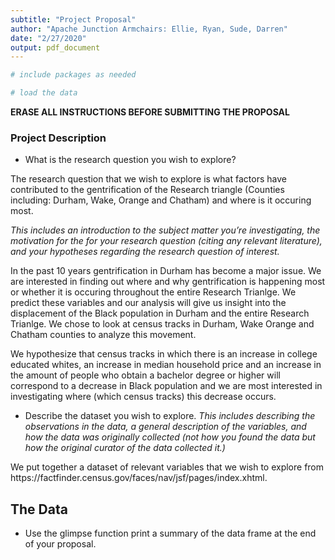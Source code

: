 ```yaml
---
subtitle: "Project Proposal"
author: "Apache Junction Armchairs: Ellie, Ryan, Sude, Darren"
date: "2/27/2020"
output: pdf_document
---
```


```r
# include packages as needed
```

```r
# load the data
```

**ERASE ALL INSTRUCTIONS BEFORE SUBMITTING THE PROPOSAL**

### Project Description


- What is the research question you wish to explore? 

The research question that we wish to explore is what factors have contributed to the gentrification of the Research triangle (Counties including: Durham, Wake, Orange and Chatham) and where is it occuring most. 

*This includes an introduction to the subject matter you’re investigating, the motivation for the for your research question (citing any relevant literature), and your hypotheses regarding the research question of interest.*

In the past 10 years gentrification in Durham has become a major issue. We are interested in finding out where and why gentrification is happening most or whether it is occuring throughout the entire Research Trianlge. We predict these variables and our analysis will give us insight into the displacement of the Black population in Durham and the entire Research Trianlge. We chose to look at census tracks in Durham, Wake Orange and Chatham counties to analyze this movement. 

We hypothesize that census tracks in which there is an increase in college educated whites, an increase in median household price and an increase in the amount of people who obtain a bachelor degree or higher will correspond to a decrease in Black population and we are most interested in investigating where (which census tracks) this decrease occurs.


- Describe the dataset you wish to explore. 
*This includes describing the observations in the data, a general description of the variables, and how the data was originally collected (not how you found the data but how the original curator of the data collected it.)*

We put together a dataset of relevant variables that we wish to explore from https://factfinder.census.gov/faces/nav/jsf/pages/index.xhtml. 

## The Data

- Use the glimpse function print a summary of the data frame at the end of your proposal.


